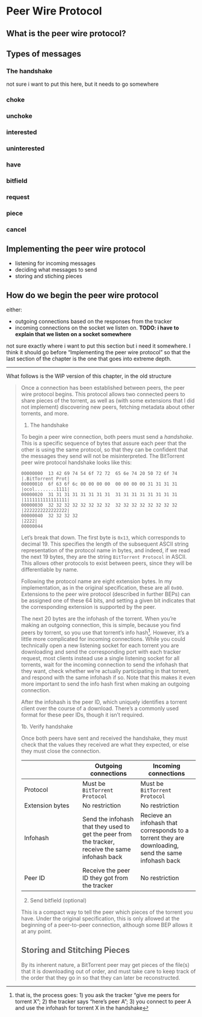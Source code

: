 # Peer Wire Protocol {#sec-peer-wire-protocol}

## What is the peer wire protocol?

## Types of messages

### The handshake

not sure i want to put this here, but it needs to go somewhere

### choke
### unchoke
### interested
### uninterested
### have
### bitfield
### request
### piece
### cancel

## Implementing the peer wire protocol

- listening for incoming messages
- deciding what messages to send
- storing and stiching pieces

## How do we begin the peer wire protocol

either:

- outgoing connections based on the responses from the tracker
- incoming connections on the socket we listen on. **TODO: i have to explain that we listen on a socket somewhere**

not sure exactly where i want to put this section but i need it somewhere. I think it should go before "Implementing the peer wire protocol" so that the last section of the chapter is the one that goes into extreme depth.

***

What follows is the WIP version of this chapter, in the old structure

> Once a connection has been established between peers, the peer wire protocol begins. This protocol allows two connected peers to share pieces of the torrent, as well as (with some extensions that I did not implement) discovering new peers, fetching metadata about other torrents, and more. 
> 
> 1. The handshake
> 
> To begin a peer wire connection, both peers must send a *handshake*. This is a specific sequence of bytes that assure each peer that the other is using the same protocol, so that they can be confident that the messages they send will not be misinterpreted. The BitTorrent peer wire protocol handshake looks like this:
> 
> ```hexdump
> 00000000  13 42 69 74 54 6f 72 72  65 6e 74 20 50 72 6f 74  |.BitTorrent Prot|
> 00000010  6f 63 6f 6c 00 00 00 00  00 00 00 00 31 31 31 31  |ocol........1111|
> 00000020  31 31 31 31 31 31 31 31  31 31 31 31 31 31 31 31  |1111111111111111|
> 00000030  32 32 32 32 32 32 32 32  32 32 32 32 32 32 32 32  |2222222222222222|
> 00000040  32 32 32 32                                       |2222|
> 00000044
> ```
> 
> \todo{insert colored hexdump diagram here}
> 
> Let's break that down. The first byte is `0x13`, which corresponds to decimal 19. This specifies the length of the subsequent ASCII string representation of the protocol name in bytes, and indeed, if we read the next 19 bytes, they are the string `BitTorrent Protocol` in ASCII. This allows other protocols to exist between peers, since they will be differentiable by name.
> 
> Following the protocol name are eight extension bytes. In my implementation, as in the original specification, these are all `0x00`. Extensions to the peer wire protocol (described in further BEPs) can be assigned one of these 64 bits, and setting a given bit indicates that the corresponding extension is supported by the peer.
> 
> The next 20 bytes are the infohash of the torrent. When you're making an outgoing connection, this is simple, because you find peers by torrent, so you use that torrent's info hash^[that is, the process goes: 1) you ask the tracker "give me peers for torrent X"; 2) the tracker says "here's peer A"; 3) you connect to peer A and use the infohash for torrent X in the handshake]. However, it's a little more complicated for incoming connections. While you could technically open a new listening socket for each torrent you are downloading and send the corresponding port with each tracker request, most clients instead use a single listening socket for all torrents, wait for the incoming connection to send the infohash that they want, check whether we're actually participating in that torrent, and respond with the same infohash if so. Note that this makes it even more important to send the info hash first when making an outgoing connection.
> 
> After the infohash is the peer ID, which uniquely identifies a torrent client over the course of a download. There's a commonly used format for these peer IDs, though it isn't required.
> 
> \todo{explain common format}
> 
> 1b. Verify handshake
> 
> Once both peers have sent and received the handshake, they must check that the values they received are what they expected, or else they must close the connection.
> 
> |     | Outgoing connections | Incoming connections |
> | --- | --- | --- |
> | Protocol | Must be `BitTorrent Protocol` | Must be `BitTorrent Protocol` |
> | Extension bytes | No restriction | No restriction |
> | Infohash | Send the infohash that they used to get the peer from the tracker, receive the same infohash back | Recieve an infohash that corresponds to a torrent they are downloading, send the same infohash back |
> | Peer ID | Receive the peer ID they got from the tracker | No restriction |
> 
> 2. Send bitfield (optional)
> 
> This is a compact way to tell the peer which pieces of the torrent you have. Under the original specification, this is only allowed at the beginning of a peer-to-peer connection, although some BEP allows it at any point.
> 
> \todo{find and cite which BEP}
> 
> ## Storing and Stitching Pieces
> 
> By its inherent nature, a BitTorrent peer may get pieces of the file(s) that it is downloading out of order, and must take care to keep track of the order that they go in so that they can later be reconstructed. 
